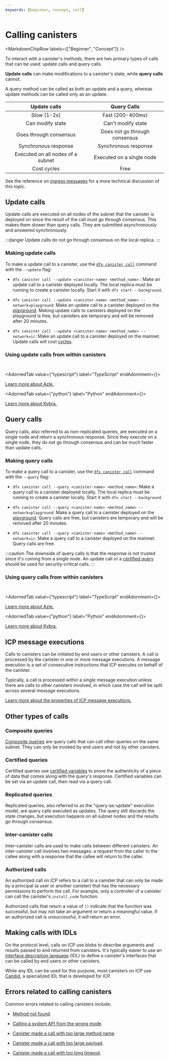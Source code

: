 ```yaml
---
keywords: [beginner, concept, call]
---
```



# Calling canisters

<MarkdownChipRow labels={["Beginner", "Concept"]} />

To interact with a <GlossaryTooltip>canister</GlossaryTooltip>'s methods, there are two primary types of calls that can be used: update calls and query calls.

**Update calls** can make modifications to a canister's state, while **query calls** cannot.

A query method can be called as both an update and a query, whereas update methods can be called only as an update.

| Update calls | Query Calls |
| :----------: | :------: |
| Slow (1-2s) | Fast (200-400ms) |
| Can modify state | Can't modify state |
| Goes through consensus | Does not go through consensus |
| Synchronous response | Synchronous response |
| Executed on all nodes of a subnet | Executed on a single node |
| Cost cycles | Free |

See the reference on [ingress messages](/docs/current/references/ingress-messages) for a more technical discussion of this topic.

## Update calls

Update calls are executed on all nodes of the <GlossaryTooltip>subnet</GlossaryTooltip> that the canister is deployed on since the result of the call must go through consensus. This makes them slower than query calls. They are submitted asynchronously and answered synchronously.

:::danger
Update calls do not go through consensus on the local replica.
:::

### Making update calls

To make a update call to a canister, use the [`dfx canister call`](/docs/current/developer-docs/developer-tools/cli-tools/cli-reference/dfx-canister#dfx-canister-call) command with the `--update` flag:


- `dfx canister call --update <canister-name> <method_name>` : Make an update call to a canister deployed locally. The local replica must be running to create a canister locally. Start it with `dfx start --background`.

- `dfx canister call --update <canister-name> <method_name> --network=playground`: Make an update call to a canister deployed on the [playground](/docs/current/developer-docs/smart-contracts/deploy/overview#testnets). Making update calls to canisters deployed on the playground is free, but canisters are temporary and will be removed after 20 minutes.

- `dfx canister call --update <canister-name> <method_name> --network=ic`: Make an update call to a canister deployed on the mainnet. Update calls will cost [cycles](/docs/current/developer-docs/gas-cost).


### Using update calls from within canisters

<AdornedTabs groupId="language">
<TabItem value="motoko" label="Motoko" default>

```motoko file=../../../references/samples/motoko/counter/src/Main.mo#L10-L13
```

</TabItem>

<TabItem value="rust" label="Rust">

```rust file=../../../references/samples/rust/counter/src/lib.rs#L14-L19
```

</TabItem>

<AdornedTab value={"typescript"} label="TypeScript" endAdornment={<BetaChip />}>

[Learn more about Azle.](https://demergent-labs.github.io/azle/)

</AdornedTab>

<AdornedTab value={"python"} label="Python" endAdornment={<BetaChip />}>

[Learn more about Kybra.](https://demergent-labs.github.io/kybra/)

</AdornedTab>

</AdornedTabs>

## Query calls

Query calls, also referred to as non-replicated queries, are executed on a single node and return a synchronous response. Since they execute on a single node, they do not go through consensus and can be much faster than update calls.

### Making query calls

To make a query call to a canister, use the [`dfx canister call`](/docs/current/developer-docs/developer-tools/cli-tools/cli-reference/dfx-canister#dfx-canister-call) command with the `--query` flag:

- `dfx canister call --query <canister-name> <method_name>`: Make a query call to a canister deployed locally. The local replica must be running to create a canister locally. Start it with `dfx start --background`.

- `dfx canister call --query <canister-name> <method_name> --network=playground`: Make a query call to a canister deployed on the [playground](/docs/current/developer-docs/smart-contracts/deploy/overview#testnets). Query calls are free, but canisters are temporary and will be removed after 20 minutes.

- `dfx canister call --query <canister-name> <method_name> --network=ic`: Make a query call to a canister deployed on the mainnet. Query calls are free.

:::caution
The downside of query calls is that the response is not trusted since it's coming from a single node. An update call or a [certified query](#certified-queries) should be used for security-critical calls.
:::

### Using query calls from within canisters

<AdornedTabs groupId="language">
<TabItem value="motoko" label="Motoko" default>

```motoko no-repl file=../../../references/samples/motoko/counter/src/Main.mo#L5-L9
```


</TabItem>

<TabItem value="rust" label="Rust">

```rust file=../../../references/samples/rust/counter/src/lib.rs#L8-L12
```

</TabItem>

<AdornedTab value={"typescript"} label="TypeScript" endAdornment={<BetaChip />}>

[Learn more about Azle.](https://demergent-labs.github.io/azle/)

</AdornedTab>

<AdornedTab value={"python"} label="Python" endAdornment={<BetaChip />}>

[Learn more about Kybra.](https://demergent-labs.github.io/kybra/)

</AdornedTab>
</AdornedTabs>

## ICP message executions

Calls to canisters can be initiated by end users or other canisters. A call is processed by the canister in one or more message executions. A message execution is a set of consecutive instructions that ICP executes on behalf of the canister.

Typically, a call is processed within a single message execution unless there are calls to other canisters involved, in which case the call will be split across several message executions.

[Learn more about the properties of ICP message executions.](/docs/current/references/message-execution-properties)

## Other types of calls

### Composite queries

[Composite queries](/docs/current/developer-docs/smart-contracts/advanced-features/composite-query) are query calls that can call other queries on the same <GlossaryTooltip>subnet</GlossaryTooltip>. They can only be invoked by end users and not by other canisters.

### Certified queries

Certified queries use [certified variables](/docs/current/references/samples/motoko/cert-var/) to prove the authenticity of a piece of data that comes along with the query's response. Certified variables can be set via an update call, then read via a query call.

### Replicated queries

Replicated queries, also referred to as the "query-as-update" execution model, are query calls executed as updates. The query still discards the state changes, but execution happens on all subnet nodes and the results go through consensus.

### Inter-canister calls

Inter-canister calls are used to make calls between different canisters. An inter-canister call involves two messages: a request from the caller to the callee along with a response that the callee will return to the caller.

### Authorized calls

An authorized call on ICP refers to a call to a canister that can only be made by a principal (a user or another canister) that has the necessary permissions to perform the call. For example, only a controller of a canister can call the canister's `install_code` function.

Authorized calls that return a value of `()` indicate that the function was successful, but may not take an argument or return a meaningful value. If an authorized call is unsuccessful, it will return an error.

## Making calls with IDLs

On the protocol level, calls on ICP use blobs to describe arguments and results passed to and returned from canisters. It's typically easier to use an [interface description language](https://en.wikipedia.org/wiki/Interface_description_language) (IDL) to define a canister's interfaces that can be called by end users or other canisters.

While any IDL can be used for this purpose, most canisters on ICP use [Candid](/docs/current/developer-docs/smart-contracts/candid/candid-concepts), a specialized IDL that is developed for ICP.

## Errors related to calling canisters

Common errors related to calling canisters include:

- [Method not found](/docs/current/references/execution-errors#method-not-found).

- [Calling a system API from the wrong mode](/docs/current/references/execution-errors#calling-a-system-api-from-the-wrong-mode).

- [Canister made a call with too large method name](/docs/current/references/execution-errors#canister-made-a-call-with-too-large-method-name).

- [Canister made a call with too large payload](/docs/current/references/execution-errors#canister-made-a-call-with-too-large-payload).

- [Canister made a call with too long timeout](/docs/current/references/execution-errors#canister-made-a-call-with-too-long-timeout).
